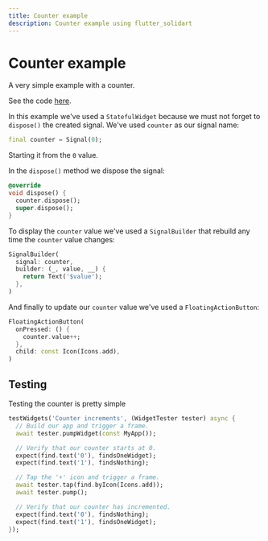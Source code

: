 ```yaml
---
title: Counter example
description: Counter example using flutter_solidart
---
```


# Counter example

A very simple example with a counter.

See the code [here](https://github.com/nank1ro/solidart/tree/main/examples/counter).

In this example we've used a `StatefulWidget` because we must not forget to `dispose()` the created signal.
We've used `counter` as our signal name:
```dart
final counter = Signal(0);
```

Starting it from the `0` value.

In the `dispose()` method we dispose the signal:
```dart
@override
void dispose() {
  counter.dispose();
  super.dispose();
}
```

To display the `counter` value we've used a `SignalBuilder` that rebuild any time the `counter` value changes:
```dart
SignalBuilder(
  signal: counter,
  builder: (_, value, __) {
    return Text('$value');
  },
)
```

And finally to update our `counter` value we've used a `FloatingActionButton`:
```dart
FloatingActionButton(
  onPressed: () {
    counter.value++;
  },
  child: const Icon(Icons.add),
)
```

## Testing

Testing the counter is pretty simple

```dart
testWidgets('Counter increments', (WidgetTester tester) async {
  // Build our app and trigger a frame.
  await tester.pumpWidget(const MyApp());

  // Verify that our counter starts at 0.
  expect(find.text('0'), findsOneWidget);
  expect(find.text('1'), findsNothing);

  // Tap the '+' icon and trigger a frame.
  await tester.tap(find.byIcon(Icons.add));
  await tester.pump();

  // Verify that our counter has incremented.
  expect(find.text('0'), findsNothing);
  expect(find.text('1'), findsOneWidget);
});
```
